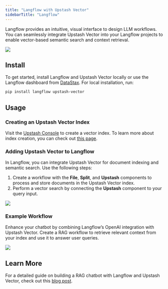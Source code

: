 ```yaml
---
title: "Langflow with Upstash Vector"
sidebarTitle: "Langflow"
---
```


Langflow provides an intuitive, visual interface to design LLM workflows. You can seamlessly integrate Upstash Vector into your Langflow projects to enable vector-based semantic search and context retrieval.

<Frame>
    <img src="/img/vector/integrations/langflow/final-workflow.png" />
</Frame>

## Install

To get started, install Langflow and Upstash Vector locally or use the Langflow dashboard from [DataStax](https://www.datastax.com/products/langflow). For local installation, run:

```bash
pip install langflow upstash-vector
```

## Usage

### Creating an Upstash Vector Index

Visit the [Upstash Console](https://console.upstash.com/vector) to create a vector index. To learn more about index creation, you can check out [this page](https://docs.upstash.com/vector/overall/getstarted).

### Adding Upstash Vector to Langflow

In Langflow, you can integrate Upstash Vector for document indexing and semantic search. Use the following steps:

1. Create a workflow with the **File**, **Split**, and **Upstash** components to process and store documents in the Upstash Vector index.
2. Perform a vector search by connecting the **Upstash** component to your query input.

<Frame>
    <img src="/img/vector/integrations/langflow/insert-workflow.png" />
</Frame>

### Example Workflow

Enhance your chatbot by combining Langflow’s OpenAI integration with Upstash Vector. Create a RAG workflow to retrieve relevant context from your index and use it to answer user queries.

<Frame>
    <img src="/img/vector/integrations/langflow/final-workflow.png" />
</Frame>

## Learn More

For a detailed guide on building a RAG chatbot with Langflow and Upstash Vector, check out this [blog post](https://upstash.com/blog/langflow-upstash-vector).


